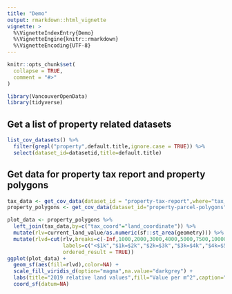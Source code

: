 ```yaml
---
title: "Demo"
output: rmarkdown::html_vignette
vignette: >
  %\VignetteIndexEntry{Demo}
  %\VignetteEngine{knitr::rmarkdown}
  %\VignetteEncoding{UTF-8}
---
```


```r
knitr::opts_chunk$set(
  collapse = TRUE,
  comment = "#>"
)
```

```r
library(VancouverOpenData)
library(tidyverse)
```

## Get a list of property related datasets
```r
list_cov_datasets() %>%
  filter(grepl("property",default.title,ignore.case = TRUE)) %>%
  select(dataset_id=datasetid,title=default.title)
```


## Get data for property tax report and property polygons
```r
tax_data <- get_cov_data(dataset_id = "property-tax-report",where="tax_assessment_year=2019")
property_polygons <- get_cov_data(dataset_id="property-parcel-polygons",format = "geojson")
```

```r
plot_data <- property_polygons %>% 
  left_join(tax_data,by=c("tax_coord"="land_coordinate")) %>%
  mutate(rlv=current_land_value/as.numeric(sf::st_area(geometry))) %>%
  mutate(rlvd=cut(rlv,breaks=c(-Inf,1000,2000,3000,4000,5000,7500,10000,Inf),
                  labels=c("<$1k","$1k=$2k","$2k=$3k","$3k=$4k","$4k=$5k","$5k=$7.5k","$7.5k=$10k",">$10k"),
                  ordered_result = TRUE))
ggplot(plot_data) +
  geom_sf(aes(fill=rlvd),color=NA) +
  scale_fill_viridis_d(option="magma",na.value="darkgrey") +
  labs(title="2019 relative land values",fill="Value per m^2",caption="CoV Open Data") +
  coord_sf(datum=NA)
```

